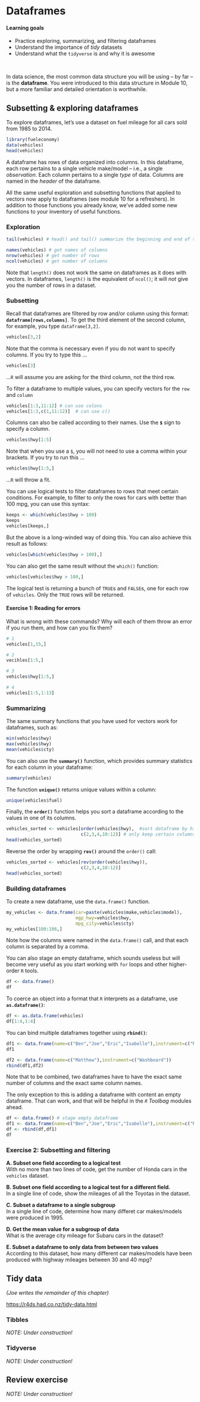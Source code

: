 # Dataframes

#### Learning goals {-}

* Practice exploring, summarizing, and filtering dataframes
* Understand the importance of *tidy* datasets
* Understand what the `tidyverse` is and why it is awesome

&nbsp;

In data science, the most common data structure you will be using -- by far -- is the **dataframe**. You were introduced to this data structure in Module 10, but a more familiar and detailed orientation is worthwhile. 

## Subsetting & exploring dataframes {-} 

To explore dataframes, let's use a dataset on fuel mileage for all cars sold from 1985 to 2014. 

```r
library(fueleconomy)
data(vehicles)
head(vehicles)
```


A dataframe has rows of data organized into columns. In this dataframe, each row pertains to a single vehicle make/model -- i.e., a single *observation*. Each column pertains to a single *type* of data. Columns are named in the *header* of the dataframe. 

All the same useful exploration and subsetting functions that applied to vectors now apply to dataframes (see module 10 for a refreshers). In addition to those functions you already know, we've added some new functions to your inventory of useful functions.

### Exploration {-}

```r
tail(vehicles) # head() and tail() summarize the beginning and end of the object

names(vehicles) # get names of columns
nrow(vehicles) # get number of rows
ncol(vehicles) # get number of columns
```

Note that `length()` does not work the same on dataframes as it does with vectors. In dataframes, `length()` is the equivalent of `ncol()`; it will *not* give you the number of rows in a dataset.

### Subsetting {-}

Recall that dataframes are filtered by row and/or column using this format: **`dataframe[rows,columns]`**. To get the third element of the second column, for example, you type `dataframe[3,2]`.

```r
vehicles[3,2]
```

Note that the comma is necessary even if you do not want to specify columns. If you try to type this ...

```r
vehicles[3]
```

...`R` will assume you are asking for the third column, not the third row.  

To filter a dataframe to multiple values, you can specify vectors for the `row` and `column`

```r
vehicles[1:3,11:12] # can use colons
vehicles[1:3,c(1,11:12)]  # can use c()
```

Columns can also be called according to their names. Use the **`$`** sign to specify a column.

```r
vehicles$hwy[1:5]
```

Note that when you use a `$`, you will not need to use a comma within your brackets. If you try to run this ...

```r
vehicles$hwy[1:5,]
```

...`R` will throw a fit.  

You can use logical tests to filter dataframes to rows that meet certain conditions. For example, to filter to only the rows for cars with better than 100 mpg, you can use this syntax:

```r
keeps <- which(vehicles$hwy > 100)
keeps
vehicles[keeps,]
```

But the above is a long-winded way of doing this. You can also achieve this result as follows:

```r
vehicles[which(vehicles$hwy > 100),]
```

You can also get the same result without the `which()` function:

```r
vehicles[vehicles$hwy > 100,]
```

The logical test is returning a bunch of `TRUE`s and `FALSE`s, one for each row of `vehicles`. Only the `TRUE` rows will be returned.  

#### Exercise 1: Reading for errors {-}

What is wrong with these commands? Why will each of them throw an error if you run them, and how can you fix them?

```r
# 1
vehicles[1,15,]

# 2
vecihles[1:5,]

# 3
vehicles$hwy[1:5,]

# 4
vehicles[1:5,1:13]
```

### Summarizing {-}

The same summary functions that you have used for vectors work for dataframes, such as:

```r
min(vehicles$hwy)
max(vehicles$hwy)
mean(vehicles$cty)
```

You can also use the **`summary()`** function, which provides summary statistics for each column in your dataframe:

```r
summary(vehicles)
```

The function **`unique()`** returns unique values within a column:

```r
unique(vehicles$fuel)
```

Finally, the **`order()`** function helps you sort a dataframe according to the values in one of its columns.

```r
vehicles_sorted <- vehicles[order(vehicles$hwy),  #sort dataframe by highway mileage
                            c(2,3,4,10:12)] # only keep certain columns
head(vehicles_sorted)
```

Reverse the order by wrapping **`rev()`** around the `order()` call:

```r
vehicles_sorted <- vehicles[rev(order(vehicles$hwy)),
                            c(2,3,4,10:12)]
head(vehicles_sorted)
```

### Building dataframes {-}

To create a new dataframe, use the `data.frame()` function.

```r
my_vehicles <- data.frame(car=paste(vehicles$make,vehicles$model),
                          mgp_hwy=vehicles$hwy,
                          mpg_city=vehicles$cty)
my_vehicles[100:106,]
```

Note how the columns were named in the `data.frame()` call, and that each column is separated by a comma.

You can also stage an empty dataframe, which sounds useless but will become very useful as you start working with `for` loops and other higher-order `R` tools.  

```r
df <- data.frame()
df
```

To coerce an object into a format that `R` interprets as a dataframe, use **`as.dataframe()`**: 

```r
df <- as.data.frame(vehicles)
df[1:4,1:4]
```

You can bind multiple dataframes together using **`rbind()`**: 

```r
df1 <- data.frame(name=c("Ben","Joe","Eric","Isabelle"),instrument=c("Nose harp","Concertina","Ukelele","Drums"))
df1

df2 <- data.frame(name=c("Matthew"),instrument=c("Washboard"))
rbind(df1,df2)
```

Note that to be combined, two dataframes have to have the exact same number of columns and the exact same column names.

The only exception to this is adding a dataframe with content an empty dataframe. That can work, and that will be helpful in the *`R` Toolbag* modules ahead.

```r
df <- data.frame() # stage empty dataframe
df1 <- data.frame(name=c("Ben","Joe","Eric","Isabelle"),instrument=c("Nose harp","Concertina","Ukelele","Drums"))
df <- rbind(df,df1)
df
```

### Exercise 2: Subsetting and filtering {-}

**A. Subset one field according to a logical test**  
With no more than two lines of code, get the number of Honda cars in the `vehicles` dataset.  

**B. Subset one field according to a logical test for a different field.**  
In a single line of code, show the mileages of all the Toyotas in the dataset.

**C. Subset a dataframe to a single subgroup**  
In a single line of code, determine how many differet car makes/models were produced in 1995.

**D. Get the mean value for a subgroup of data**  
What is the average city mileage for Subaru cars in the dataset?

**E. Subset a dataframe to only data from between two values**  
According to this dataset, how many different car makes/models have been produced with highway mileages between 30 and 40 mpg?




## Tidy data  {-}

*(Joe writes the remainder of this chapter)*

[https://r4ds.had.co.nz/tidy-data.html](https://r4ds.had.co.nz/tidy-data.html)


### Tibbles {-}

*NOTE: Under construction!*


### Tidyverse {-}

*NOTE: Under construction!*


## Review exercise {-}

*NOTE: Under construction!*








